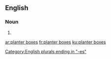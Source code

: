 ==English==

===Noun===
{{head|en|noun plural form}}

# {{plural of|planter box|lang=en}}

[[Category:English plurals ending in "-es"]]

[[ar:planter boxes]]
[[fr:planter boxes]]
[[ku:planter boxes]]